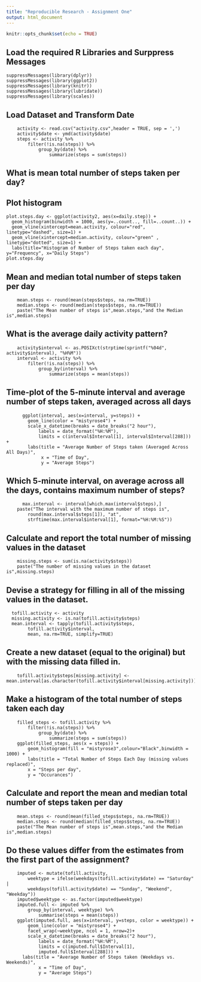 ---
title: "Reproducible Research - Assignment One"
output: html_document
---

```{r setup, include=FALSE}
knitr::opts_chunk$set(echo = TRUE)
```
## Load the required R Libraries and Surppress Messages
```{}
suppressMessages(library(dplyr))
suppressMessages(library(ggplot2))
suppressMessages(library(knitr))
suppressMessages(library(lubridate))
suppressMessages(library(scales))
```
## Load Dataset and Transform Date
```{}
    activity <- read.csv("activity.csv",header = TRUE, sep = ',')
    activity$date <- ymd(activity$date)
    steps <- activity %>% 
        filter(!is.na(steps)) %>%
            group_by(date) %>% 
                summarize(steps = sum(steps))
```
## What is mean total number of steps taken per day?
## Plot histogram
```{}
plot.steps.day <- ggplot(activity2, aes(x=daily.step)) + 
  geom_histogram(binwidth = 1000, aes(y=..count.., fill=..count..)) + 
  geom_vline(xintercept=mean.activity, colour="red", linetype="dashed", size=1) +
  geom_vline(xintercept=median.activity, colour="green" , linetype="dotted", size=1) +
  labs(title="Histogram of Number of Steps taken each day", y="Frequency", x="Daily Steps") 
plot.steps.day
```
## Mean and median total number of steps taken per day
```{}
    mean.steps <- round(mean(steps$steps, na.rm=TRUE))
    median.steps <- round(median(steps$steps, na.rm=TRUE))
    paste("The Mean number of steps is",mean.steps,"and the Median is",median.steps)
```
## What is the average daily activity pattern?
```{}
    activity$interval <- as.POSIXct(strptime(sprintf("%04d", activity$interval), "%H%M"))
    interval <- activity %>% 
        filter(!is.na(steps)) %>% 
            group_by(interval) %>% 
                summarize(steps = mean(steps))
```
## Time-plot of the 5-minute interval and average number of steps taken, averaged across all days
```{}
      ggplot(interval, aes(x=interval, y=steps)) +
        geom_line(color = "mistyrose4") +
        scale_x_datetime(breaks = date_breaks("2 hour"), 
            labels = date_format("%H:%M"),
            limits = c(interval$Interval[1], interval$Interval[288])) +
        labs(title = "Average Number of Steps taken (Averaged Across All Days)", 
             x = "Time of Day", 
             y = "Average Steps")
```
## Which 5-minute interval, on average across all the days, contains maximum number of steps?
```{}
      max.interval <- interval[which.max(interval$steps),]
    paste("The interval with the maximum number of steps is",
        round(max.interval$steps[1]), "at",
        strftime(max.interval$interval[1], format="%H:%M:%S"))
```
## Calculate and report the total number of missing values in the dataset
```{}
    missing.steps <- sum(is.na(activity$steps))
    paste("The number of missing values in the dataset is",missing.steps)
```
## Devise a strategy for filling in all of the missing values in the dataset.
```{}
  tofill.activity <- activity
  missing.activity <- is.na(tofill.activity$steps)
  mean.interval <- tapply(tofill.activity$steps,
        tofill.activity$interval, 
        mean, na.rm=TRUE, simplify=TRUE)
```
## Create a new dataset (equal to the original) but with the missing data filled in.
```{}
    tofill.activity$steps[missing.activity] <- mean.interval[as.character(tofill.activity$interval[missing.activity])]
```
## Make a histogram of the total number of steps taken each day
```{}
    filled_steps <- tofill.activity %>%
        filter(!is.na(steps)) %>% 
            group_by(date) %>% 
                summarize(steps = sum(steps))
    ggplot(filled_steps, aes(x = steps)) +
        geom_histogram(fill = "mistyrose3",colour="Black",binwidth = 1000) +
        labs(title = "Total Number of Steps Each Day (missing values replaced)", 
        x = "Steps per day",
        y = "Occurances")
```
## Calculate and report the mean and median total number of steps taken per day
```{}
    mean.steps <- round(mean(filled_steps$steps, na.rm=TRUE))
    median.steps <- round(median(filled_steps$steps, na.rm=TRUE))
    paste("The Mean number of steps is",mean.steps,"and the Median is",median.steps)
```
## Do these values differ from the estimates from the first part of the assignment?
```{}
    imputed <- mutate(tofill.activity, 
        weektype = ifelse(weekdays(tofill.activity$date) == "Saturday" |
        weekdays(tofill.activity$date) == "Sunday", "Weekend", "Weekday"))
    imputed$weektype <- as.factor(imputed$weektype)
    imputed.full <- imputed %>%
        group_by(interval, weektype) %>%
            summarise(steps = mean(steps)) 
    ggplot(imputed.full, aes(x=interval, y=steps, color = weektype)) +
        geom_line(color = "mistyrose4") +
        facet_wrap(~weektype, ncol = 1, nrow=2)+
        scale_x_datetime(breaks = date_breaks("2 hour"),
            labels = date_format("%H:%M"),
            limits = c(imputed.full$Interval[1],
            imputed.full$Interval[288])) +
      labs(title = "Average Number of Steps taken (Weekdays vs. Weekends)",
            x = "Time of Day", 
            y = "Average Steps")
```
